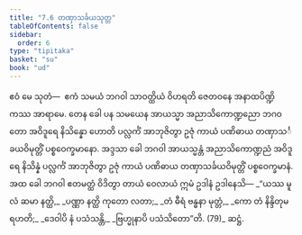 ```yaml
---
title: "7.6 တဏှာသင်္ခယသုတ္တ"
tableOfContents: false
sidebar:
  order: 6
type: "tipitaka"
basket: "su"
book: "ud"
---
```



<DynamicBreadcrumb />

<Division number="66" book="ud" e="ch" v="18" p="173">

<Paragraph number="630" book="ud">
ဧဝံ မေ သုတံ—  ဧကံ သမယံ ဘဂဝါ သာဝတ္ထိယံ ဝိဟရတိ ဇေတဝနေ အနာထပိဏ္ဍိကဿ အာရာမေ. တေန ခေါ ပန သမယေန အာယသ္မာ အညာသိကောဏ္ဍညော ဘဂဝတော အဝိဒူရေ နိသိန္နော ဟောတိ ပလ္လင်္ကံ အာဘုဇိတွာ ဥဇုံ ကာယံ ပဏိဓာယ တဏှာသင်္ခယဝိမုတ္တိံ ပစ္စဝေက္ခမာနော.
</Paragraph>

<Paragraph number="631" book="ud">
အဒ္ဒသာ ခေါ ဘဂဝါ အာယသ္မန္တံ အညာသိကောဏ္ဍညံ အဝိဒူရေ နိသိန္နံ ပလ္လင်္ကံ အာဘုဇိတွာ ဥဇုံ ကာယံ ပဏိဓာယ တဏှာသင်္ခယဝိမုတ္တိံ ပစ္စဝေက္ခမာနံ.
</Paragraph>

<Paragraph number="632" book="ud">
အထ ခေါ ဘဂဝါ ဧတမတ္ထံ ဝိဒိတွာ တာယံ ဝေလာယံ ဣမံ ဥဒါနံ ဥဒါနေသိ—
</Paragraph>

<Paragraph number="633" type="verses" book="ud">
_“ယဿ မူလံ ဆမာ နတ္ထိ,_  
_ပဏ္ဏာ နတ္ထိ ကုတော လတာ;_  
_တံ ဓီရံ ဗန္ဓနာ မုတ္တံ,_  
_ကော တံ နိန္ဒိတုမရဟတိ;_  
_ဒေဝါပိ နံ ပသံသန္တိ,_  
_ဗြဟ္မုနာပိ ပသံသိတော”တိ. (79)_  


</Paragraph>
</Division>

<Paragraph number="634" type="center" book="ud">
ဆဋ္ဌံ.
</Paragraph>